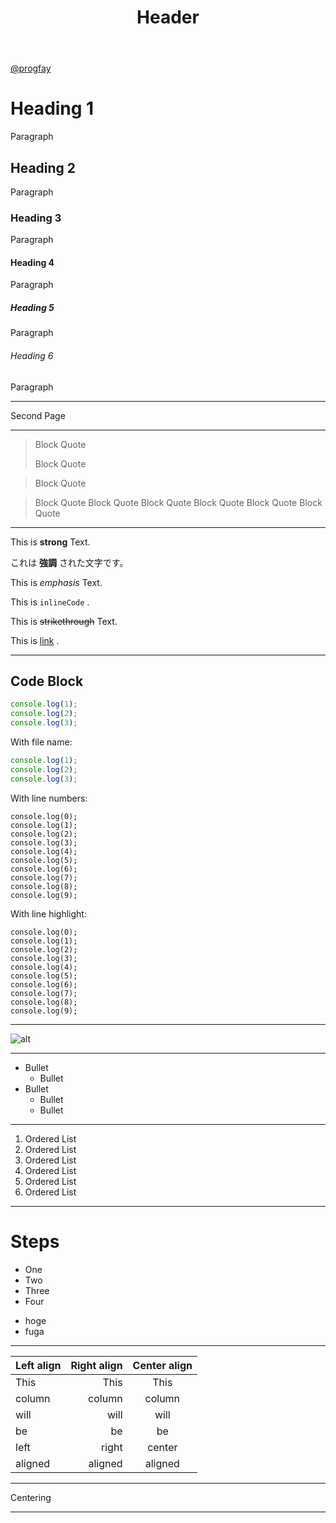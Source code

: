 
<Head>
  <title>My Presentation</title>
</Head>

<Header>

# Header

</Header>

<Footer>

[@progfay](https://twitter.com/progfay)

</Footer>

<!--  -->

# Heading 1

Paragraph

## Heading 2

Paragraph

### Heading 3

Paragraph

#### Heading 4

Paragraph

##### Heading 5

Paragraph

###### Heading 6

Paragraph

---

Second Page

---

> Block Quote
>
> Block Quote

> Block Quote

> Block Quote
> Block Quote
> Block Quote
> Block Quote
> Block Quote
> Block Quote

---

This is **strong** Text.

これは **強調** された文字です。

This is _emphasis_ Text.

This  is `inlineCode` .

This  is ~~strikethrough~~ Text.

This is [link](https://example.com) .

---

## Code Block

```js
console.log(1);
console.log(2);
console.log(3);
```

With file name:

```js:fileName.js
console.log(1);
console.log(2);
console.log(3);
```

With line numbers:

```js:,numbers
console.log(0);
console.log(1);
console.log(2);
console.log(3);
console.log(4);
console.log(5);
console.log(6);
console.log(7);
console.log(8);
console.log(9);
```

With line highlight:

```js:,numbers,[1:5],[:8:-2]
console.log(0);
console.log(1);
console.log(2);
console.log(3);
console.log(4);
console.log(5);
console.log(6);
console.log(7);
console.log(8);
console.log(9);
```

---

![alt](https://mdx-logo.now.sh)

---

- Bullet
  - Bullet
- Bullet
  - Bullet
  - Bullet

---

1. Ordered List
1. Ordered List
  1. Ordered List
1. Ordered List
  1. Ordered List
  1. Ordered List

---

# Steps

<Steps>

- One
- Two
- Three
- Four

</Steps>

<Notes>

- hoge
- fuga

</Notes>

---

| Left align | Right align | Center align |
|:-----------|------------:|:------------:|
| This       | This        | This         |
| column     | column      | column       |
| will       | will        | will         |
| be         | be          | be           |
| left       | right       | center       |
| aligned    | aligned     | aligned      |

---

<Centering>

<p style={{fontSize: '5vw'}}> Centering </p>

</Centering>

---

<YouTube url="https://www.youtube.com/watch?v=S8JBXrLDkGs" />
